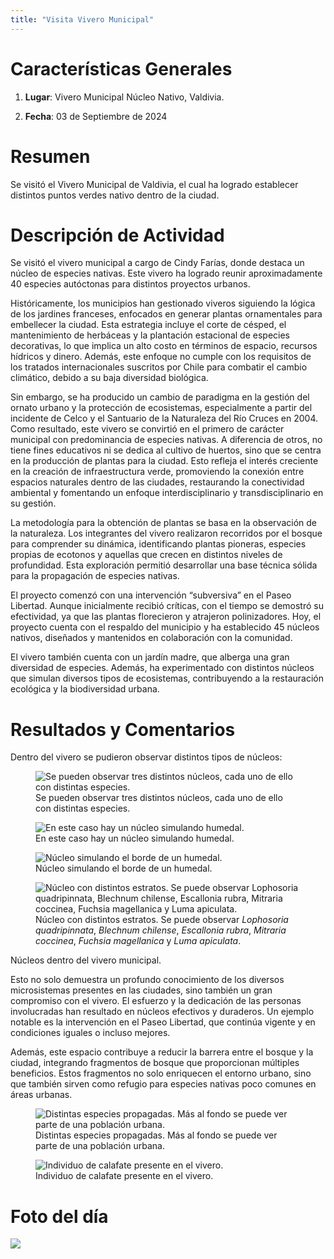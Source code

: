 ```yaml
---
title: "Visita Vivero Municipal"
---
```


# Características Generales {-}

1. **Lugar**: Vivero Municipal Núcleo Nativo, Valdivia.  

2. **Fecha**: 03 de Septiembre de 2024  

# Resumen {-}

Se visitó el Vivero Municipal de Valdivia, el cual ha logrado establecer distintos puntos verdes nativo dentro de la ciudad.

# Descripción de Actividad  {-}

Se visitó el vivero municipal a cargo de Cindy Farías, donde destaca un núcleo de especies nativas. Este vivero ha logrado reunir aproximadamente 40 especies autóctonas para distintos proyectos urbanos.

Históricamente, los municipios han gestionado viveros siguiendo la lógica de los jardines franceses, enfocados en generar plantas ornamentales para embellecer la ciudad. Esta estrategia incluye el corte de césped, el mantenimiento de herbáceas y la plantación estacional de especies decorativas, lo que implica un alto costo en términos de espacio, recursos hídricos y dinero. Además, este enfoque no cumple con los requisitos de los tratados internacionales suscritos por Chile para combatir el cambio climático, debido a su baja diversidad biológica.

Sin embargo, se ha producido un cambio de paradigma en la gestión del ornato urbano y la protección de ecosistemas, especialmente a partir del incidente de Celco y el Santuario de la Naturaleza del Río Cruces en 2004. Como resultado, este vivero se convirtió en el primero de carácter municipal con predominancia de especies nativas. A diferencia de otros, no tiene fines educativos ni se dedica al cultivo de huertos, sino que se centra en la producción de plantas para la ciudad. Esto refleja el interés creciente en la creación de infraestructura verde, promoviendo la conexión entre espacios naturales dentro de las ciudades, restaurando la conectividad ambiental y fomentando un enfoque interdisciplinario y transdisciplinario en su gestión.

La metodología para la obtención de plantas se basa en la observación de la naturaleza. Los integrantes del vivero realizaron recorridos por el bosque para comprender su dinámica, identificando plantas pioneras, especies propias de ecotonos y aquellas que crecen en distintos niveles de profundidad. Esta exploración permitió desarrollar una base técnica sólida para la propagación de especies nativas.

El proyecto comenzó con una intervención "subversiva" en el Paseo Libertad. Aunque inicialmente recibió críticas, con el tiempo se demostró su efectividad, ya que las plantas florecieron y atrajeron polinizadores. Hoy, el proyecto cuenta con el respaldo del municipio y ha establecido 45 núcleos nativos, diseñados y mantenidos en colaboración con la comunidad.

El vivero también cuenta con un jardín madre, que alberga una gran diversidad de especies. Además, ha experimentado con distintos núcleos que simulan diversos tipos de ecosistemas, contribuyendo a la restauración ecológica y la biodiversidad urbana.

# Resultados y Comentarios {-}

Dentro del vivero se pudieron observar distintos tipos de núcleos:

::: {#fig-nucleos layout-ncol=2}

![Se pueden observar tres distintos núcleos, cada uno de ello con distintas especies.](recursos/p4/nucelo1.jpg){#fig-nucleo}

![En este caso hay un núcleo simulando humedal.](recursos/p4/humedal.jpg){#fig-humedal}

![Núcleo simulando el borde de un humedal.](recursos/p4/borde.jpg){#fig-borde}

![Núcleo con distintos estratos. Se puede observar *Lophosoria quadripinnata*, *Blechnum chilense*, *Escallonia rubra*, *Mitraria coccinea*, *Fuchsia magellanica* y *Luma apiculata*.](recursos/p4/estratos.jpg){#fig-estrato}


Núcleos dentro del vivero municipal.
:::

Esto no solo demuestra un profundo conocimiento de los diversos microsistemas presentes en las ciudades, sino también un gran compromiso con el vivero. El esfuerzo y la dedicación de las personas involucradas han resultado en núcleos efectivos y duraderos. Un ejemplo notable es la intervención en el Paseo Libertad, que continúa vigente y en condiciones iguales o incluso mejores.

Además, este espacio contribuye a reducir la barrera entre el bosque y la ciudad, integrando fragmentos de bosque que proporcionan múltiples beneficios. Estos fragmentos no solo enriquecen el entorno urbano, sino que también sirven como refugio para especies nativas poco comunes en áreas urbanas.

::: {layout-ncol=2}

![Distintas especies propagadas. Más al fondo se puede ver parte de una población urbana.](recursos/p4/CIUDAD.jpg){#fig-ciudad}

![Individuo de calafate presente en el vivero.](recursos/p4/calafate.jpg){#fig-calafate}

:::

# Foto del día {-}

![](recursos/p4/delDia.jpeg)